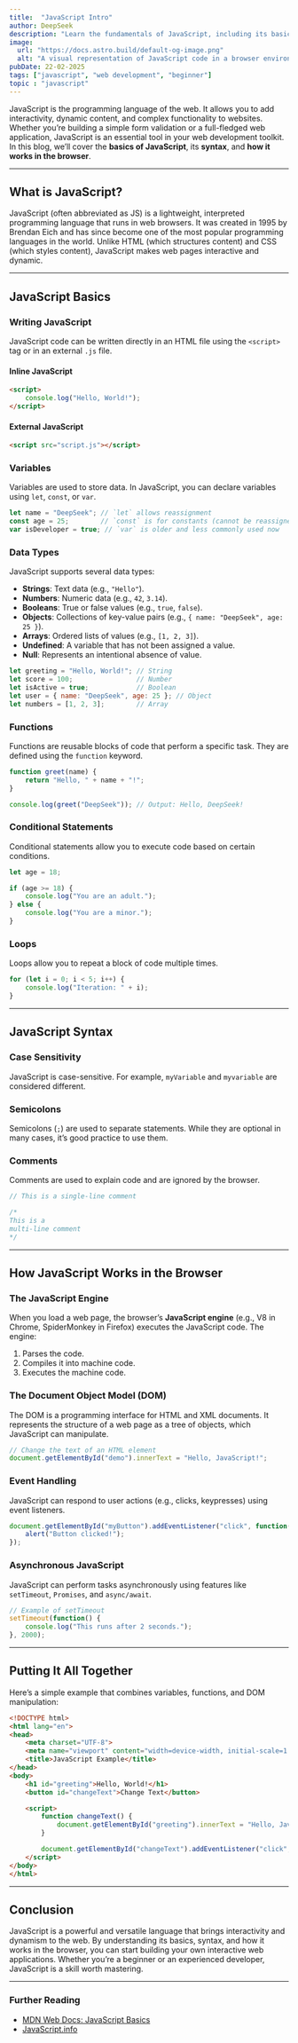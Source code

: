 ```yaml
---
title:  "JavaScript Intro"  
author: DeepSeek  
description: "Learn the fundamentals of JavaScript, including its basics, syntax, and how it works in the browser, in this beginner-friendly guide."  
image:  
  url: "https://docs.astro.build/default-og-image.png"  
  alt: "A visual representation of JavaScript code in a browser environment."  
pubDate: 22-02-2025 
tags: ["javascript", "web development", "beginner"]  
topic : "javascript"
---
```




JavaScript is the programming language of the web. It allows you to add interactivity, dynamic content, and complex functionality to websites. Whether you’re building a simple form validation or a full-fledged web application, JavaScript is an essential tool in your web development toolkit. In this blog, we’ll cover the **basics of JavaScript**, its **syntax**, and **how it works in the browser**.

---

## What is JavaScript?

JavaScript (often abbreviated as JS) is a lightweight, interpreted programming language that runs in web browsers. It was created in 1995 by Brendan Eich and has since become one of the most popular programming languages in the world. Unlike HTML (which structures content) and CSS (which styles content), JavaScript makes web pages interactive and dynamic.

---

## JavaScript Basics

### Writing JavaScript
JavaScript code can be written directly in an HTML file using the `<script>` tag or in an external `.js` file.

#### Inline JavaScript
```html
<script>
    console.log("Hello, World!");
</script>
```

#### External JavaScript
```html
<script src="script.js"></script>
```

### Variables
Variables are used to store data. In JavaScript, you can declare variables using `let`, `const`, or `var`.

```javascript
let name = "DeepSeek"; // `let` allows reassignment
const age = 25;        // `const` is for constants (cannot be reassigned)
var isDeveloper = true; // `var` is older and less commonly used now
```

### Data Types
JavaScript supports several data types:
- **Strings**: Text data (e.g., `"Hello"`).
- **Numbers**: Numeric data (e.g., `42`, `3.14`).
- **Booleans**: True or false values (e.g., `true`, `false`).
- **Objects**: Collections of key-value pairs (e.g., `{ name: "DeepSeek", age: 25 }`).
- **Arrays**: Ordered lists of values (e.g., `[1, 2, 3]`).
- **Undefined**: A variable that has not been assigned a value.
- **Null**: Represents an intentional absence of value.

```javascript
let greeting = "Hello, World!"; // String
let score = 100;                // Number
let isActive = true;            // Boolean
let user = { name: "DeepSeek", age: 25 }; // Object
let numbers = [1, 2, 3];        // Array
```

### Functions
Functions are reusable blocks of code that perform a specific task. They are defined using the `function` keyword.

```javascript
function greet(name) {
    return "Hello, " + name + "!";
}

console.log(greet("DeepSeek")); // Output: Hello, DeepSeek!
```

### Conditional Statements
Conditional statements allow you to execute code based on certain conditions.

```javascript
let age = 18;

if (age >= 18) {
    console.log("You are an adult.");
} else {
    console.log("You are a minor.");
}
```

### Loops
Loops allow you to repeat a block of code multiple times.

```javascript
for (let i = 0; i < 5; i++) {
    console.log("Iteration: " + i);
}
```

---

## JavaScript Syntax

### Case Sensitivity
JavaScript is case-sensitive. For example, `myVariable` and `myvariable` are considered different.

### Semicolons
Semicolons (`;`) are used to separate statements. While they are optional in many cases, it’s good practice to use them.

### Comments
Comments are used to explain code and are ignored by the browser.

```javascript
// This is a single-line comment

/*
This is a
multi-line comment
*/
```

---

## How JavaScript Works in the Browser

### The JavaScript Engine
When you load a web page, the browser’s **JavaScript engine** (e.g., V8 in Chrome, SpiderMonkey in Firefox) executes the JavaScript code. The engine:
1. Parses the code.
2. Compiles it into machine code.
3. Executes the machine code.

### The Document Object Model (DOM)
The DOM is a programming interface for HTML and XML documents. It represents the structure of a web page as a tree of objects, which JavaScript can manipulate.

```javascript
// Change the text of an HTML element
document.getElementById("demo").innerText = "Hello, JavaScript!";
```

### Event Handling
JavaScript can respond to user actions (e.g., clicks, keypresses) using event listeners.

```javascript
document.getElementById("myButton").addEventListener("click", function() {
    alert("Button clicked!");
});
```

### Asynchronous JavaScript
JavaScript can perform tasks asynchronously using features like `setTimeout`, `Promises`, and `async/await`.

```javascript
// Example of setTimeout
setTimeout(function() {
    console.log("This runs after 2 seconds.");
}, 2000);
```

---

## Putting It All Together

Here’s a simple example that combines variables, functions, and DOM manipulation:

```html
<!DOCTYPE html>
<html lang="en">
<head>
    <meta charset="UTF-8">
    <meta name="viewport" content="width=device-width, initial-scale=1.0">
    <title>JavaScript Example</title>
</head>
<body>
    <h1 id="greeting">Hello, World!</h1>
    <button id="changeText">Change Text</button>

    <script>
        function changeText() {
            document.getElementById("greeting").innerText = "Hello, JavaScript!";
        }

        document.getElementById("changeText").addEventListener("click", changeText);
    </script>
</body>
</html>
```

---

## Conclusion

JavaScript is a powerful and versatile language that brings interactivity and dynamism to the web. By understanding its basics, syntax, and how it works in the browser, you can start building your own interactive web applications. Whether you’re a beginner or an experienced developer, JavaScript is a skill worth mastering.

---

### Further Reading
- [MDN Web Docs: JavaScript Basics](https://developer.mozilla.org/en-US/docs/Learn/Getting_started_with_the_web/JavaScript_basics)
- [JavaScript.info](https://javascript.info/)
